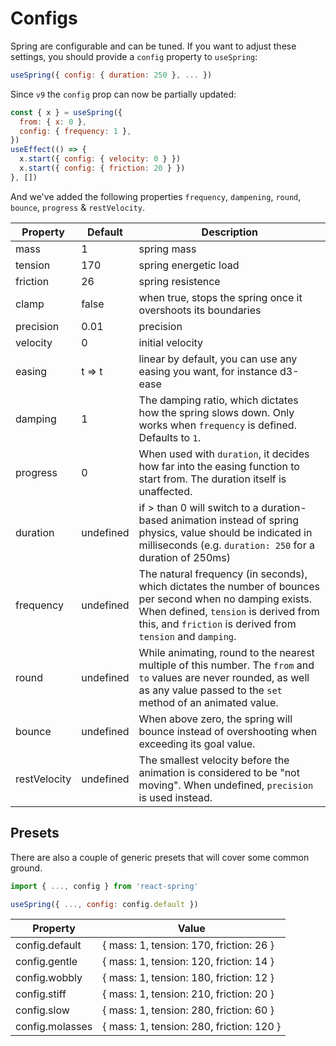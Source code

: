
# Configs

Spring are configurable and can be tuned. If you want to adjust these settings, you should provide a `config` property to `useSpring`:

```js
useSpring({ config: { duration: 250 }, ... })
```

Since `v9` the `config` prop can now be partially updated:

```jsx
const { x } = useSpring({
  from: { x: 0 },
  config: { frequency: 1 },
})
useEffect(() => {
  x.start({ config: { velocity: 0 } })
  x.start({ config: { friction: 20 } })
}, [])
```

And we've added the following properties `frequency`, `dampening`, `round`, `bounce`, `progress` & `restVelocity`.

| Property     | Default   | Description                                                                                                                                                                                                       |
| ------------ | --------- | ----------------------------------------------------------------------------------------------------------------------------------------------------------------------------------------------------------------- |
| mass         | 1         | spring mass                                                                                                                                                                                                       |
| tension      | 170       | spring energetic load                                                                                                                                                                                             |
| friction     | 26        | spring resistence                                                                                                                                                                                                 |
| clamp        | false     | when true, stops the spring once it overshoots its boundaries                                                                                                                                                     |
| precision    | 0.01      | precision                                                                                                                                                                                                         |
| velocity     | 0         | initial velocity                                                                                                                                                                                                  |
| easing       | t => t    | linear by default, you can use any easing you want, for instance d3-ease                                                                                                                                          |
| damping      | 1         | The damping ratio, which dictates how the spring slows down. Only works when `frequency` is defined. Defaults to `1`.                                                                                             |
| progress     | 0         | When used with `duration`, it decides how far into the easing function to start from. The duration itself is unaffected.                                                                                          |
| duration     | undefined | if > than 0 will switch to a duration-based animation instead of spring physics, value should be indicated in milliseconds (e.g. `duration: 250` for a duration of 250ms)                                         |
| frequency    | undefined | The natural frequency (in seconds), which dictates the number of bounces per second when no damping exists. When defined, `tension` is derived from this, and `friction` is derived from `tension` and `damping`. |
| round        | undefined | While animating, round to the nearest multiple of this number. The `from` and `to` values are never rounded, as well as any value passed to the `set` method of an animated value.                                |
| bounce       | undefined | When above zero, the spring will bounce instead of overshooting when exceeding its goal value.                                                                                                                    |
| restVelocity | undefined | The smallest velocity before the animation is considered to be "not moving". When undefined, `precision` is used instead.                                                                                         |

<CodeBlock
  live
  url="https://codesandbox.io/embed/flamboyant-agnesi-x1vjb?fontsize=14&hidenavigation=1&theme=dark&view=preview&hidedevtools=1&hidenavigation=1"
/>

## Presets

There are also a couple of generic presets that will cover some common ground.

```jsx
import { ..., config } from 'react-spring'

useSpring({ ..., config: config.default })
```

| Property        | Value                                    |
| --------------- | ---------------------------------------- |
| config.default  | { mass: 1, tension: 170, friction: 26 }  |
| config.gentle   | { mass: 1, tension: 120, friction: 14 }  |
| config.wobbly   | { mass: 1, tension: 180, friction: 12 }  |
| config.stiff    | { mass: 1, tension: 210, friction: 20 }  |
| config.slow     | { mass: 1, tension: 280, friction: 60 }  |
| config.molasses | { mass: 1, tension: 280, friction: 120 } |

<CodeBlock
  live
  url="https://codesandbox.io/embed/react-spring-preset-configs-kdv7r?fontsize=14&hidenavigation=1&theme=dark&view=preview&hidedevtools=1&hidenavigation=1"
/>
